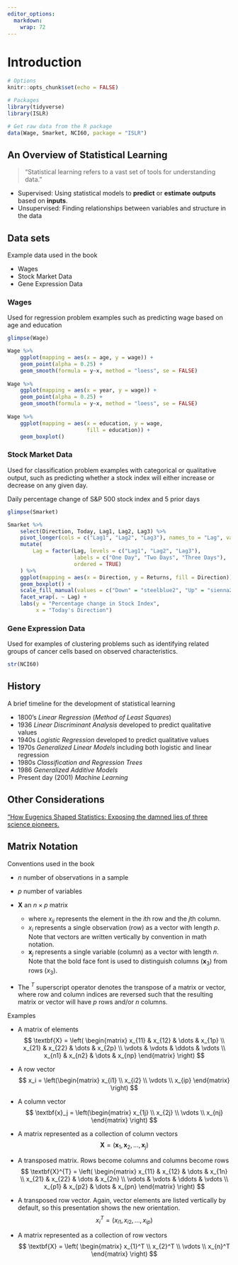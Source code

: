 ```yaml
---
editor_options: 
  markdown: 
    wrap: 72
---
```


# Introduction {#intro}

```r
# Options
knitr::opts_chunk$set(echo = FALSE)

# Packages
library(tidyverse)
library(ISLR)

# Get raw data from the R package
data(Wage, Smarket, NCI60, package = "ISLR")
```

## An Overview of Statistical Learning

> "Statistical learning refers to a vast set of tools for understanding
> data."

-   Supervised: Using statistical models to **predict** or **estimate**
    **outputs** based on **inputs**.
-   Unsupervised: Finding relationships between variables and structure
    in the data

## Data sets

Example data used in the book

-   Wages
-   Stock Market Data
-   Gene Expression Data

### Wages

Used for regression problem examples such as predicting wage based on
age and education

```r
glimpse(Wage)
```

```r

Wage %>%
    ggplot(mapping = aes(x = age, y = wage)) +
    geom_point(alpha = 0.25) +
    geom_smooth(formula = y~x, method = "loess", se = FALSE)
    
Wage %>%
    ggplot(mapping = aes(x = year, y = wage)) +
    geom_point(alpha = 0.25) +
    geom_smooth(formula = y~x, method = "loess", se = FALSE)
    
Wage %>%
    ggplot(mapping = aes(x = education, y = wage, 
                         fill = education)) +
    geom_boxplot()
```

### Stock Market Data

Used for classification problem examples with categorical or qualitative
output, such as predicting whether a stock index will either increase or
decrease on any given day.

Daily percentage change of S&P 500 stock index and 5 prior days

```r
glimpse(Smarket)
```

```r
Smarket %>%
    select(Direction, Today, Lag1, Lag2, Lag3) %>%
    pivot_longer(cols = c("Lag1", "Lag2", "Lag3"), names_to = "Lag", values_to = "Returns") %>%
    mutate(
        Lag = factor(Lag, levels = c("Lag1", "Lag2", "Lag3"), 
                     labels = c("One Day", "Two Days", "Three Days"), 
                     ordered = TRUE)
    ) %>%
    ggplot(mapping = aes(x = Direction, y = Returns, fill = Direction)) +
    geom_boxplot() + 
    scale_fill_manual(values = c("Down" = "steelblue2", "Up" = "sienna2")) +
    facet_wrap(. ~ Lag) +
    labs(y = "Percentage change in Stock Index",
         x = "Today's Direction")
```

### Gene Expression Data

Used for examples of clustering problems such as identifying related
groups of cancer cells based on observed characteristics.

```r
str(NCI60)
```

## History

A brief timeline for the development of statistical learning

-   1800's *Linear Regression* (*Method of Least Squares*)
-   1936 *Linear Discriminant Analysis* developed to predict qualitative
    values
-   1940s *Logistic Regression* developed to predict qualitative values
-   1970s *Generalized Linear Models* including both logistic and linear
    regression
-   1980s *Classification and Regression Trees*
-   1986 *Generalized Additive Models*
-   Present day (2001) *Machine Learning*

## Other Considerations

["How Eugenics Shaped Statistics: Exposing the damned lies of three
science
pioneers.](https://nautil.us/issue/92/frontiers/how-eugenics-shaped-statistics)

## Matrix Notation

Conventions used in the book

-   $n$ number of observations in a sample

-   $p$ number of variables

-   $\textbf{X}$ an $n \times p$ matrix

    -   where $x_{ij}$ represents the element in the $i$th row and the
        $j$th column.
    -   $x_i$ represents a single observation (row) as a vector with
        length $p$. Note that vectors are written vertically by
        convention in math notation.
    -   $\textbf{x}_j$ represents a single variable (column) as a vector
        with length $n$. Note that the bold face font is used to
        distinguish columns ($\textbf{x}_3$) from rows ($x_3$).

-   The $^T$ superscript operator denotes the transpose of a matrix or
    vector, where row and column indices are reversed such that the
    resulting matrix or vector will have $p$ rows and/or $n$ columns.

Examples

-   A matrix of elements $$
    \textbf{X} =  \left(
    \begin{matrix} 
    x_{11} & x_{12} & \dots  & x_{1p} \\
    x_{21} & x_{22} & \dots  & x_{2p} \\
    \vdots & \vdots & \ddots & \vdots \\
    x_{n1} & x_{n2} & \dots  & x_{np} 
    \end{matrix}
    \right)
    $$

-   A row vector $$
    x_i = \left(\begin{matrix} x_{i1} \\ x_{i2} \\ \vdots \\ x_{ip} \end{matrix} \right)
    $$

-   A column vector $$
    \textbf{x}_j = \left(\begin{matrix} x_{1j} \\ x_{2j} \\ \vdots \\ x_{nj} \end{matrix} \right)
    $$

-   A matrix represented as a collection of column vectors $$
    \textbf{X} =  \left( \textbf{x}_1, \textbf{x}_2, \dots, \textbf{x}_j \right)
    $$

-   A transposed matrix. Rows become columns and columns become rows $$
    \textbf{X}^{T} =  \left(
    \begin{matrix} 
    x_{11} & x_{12} & \dots  & x_{1n} \\
    x_{21} & x_{22} & \dots  & x_{2n} \\
    \vdots & \vdots & \ddots & \vdots \\
    x_{p1} & x_{p2} & \dots  & x_{pn} 
    \end{matrix}
    \right)
    $$

-   A transposed row vector. Again, vector elements are listed
    vertically by default, so this presentation shows the new
    orientation. $$
    x_{i}^{T} =  \left( x_{i1}, x_{i2}, \dots, x_{ip} \right)
    $$

-   A matrix represented as a collection of row vectors $$
    \textbf{X} =  \left(
    \begin{matrix} 
    x_{1}^T \\
    x_{2}^T \\
    \vdots \\
    x_{n}^T
    \end{matrix}
    \right)
    $$
